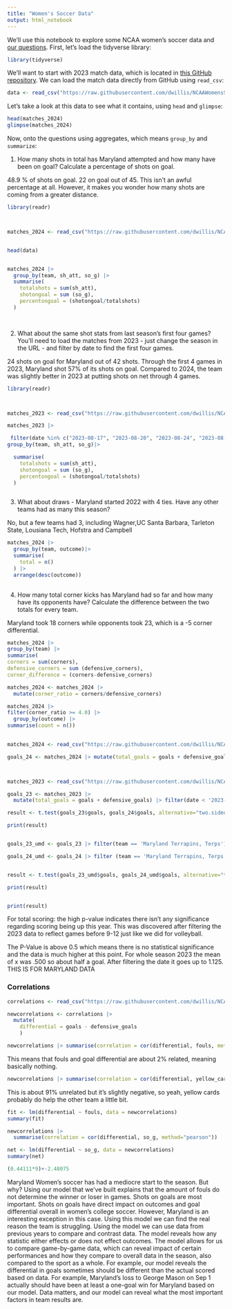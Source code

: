 ```yaml
---
title: "Women's Soccer Data"
output: html_notebook
---
```


We'll use this notebook to explore some NCAA women's soccer data and [our questions](https://docs.google.com/spreadsheets/d/1kTSrnl1URmcexIWLDMWqDnp3q-c2OS45uifnhjp10n4/edit#gid=0). First, let's load the tidyverse library:

```r
library(tidyverse)
```

We'll want to start with 2023 match data, which is located in [this GitHub repository](https://github.com/dwillis/NCAAWomensSoccerData). We can load the match data directly from GitHub using `read_csv`:

```r
data <- read_csv("https://raw.githubusercontent.com/dwillis/NCAAWomensSoccerData/main/data/ncaa_womens_soccer_matchstats_2024.csv")
```

Let's take a look at this data to see what it contains, using `head` and `glimpse`:

```r
head(matches_2024)
glimpse(matches_2024)
```

Now, onto the questions using aggregates, which means `group_by` and `summarize`:

1.  How many shots in total has Maryland attempted and how many have been on goal? Calculate a percentage of shots on goal.

48.9 % of shots on goal. 22 on goal out of 45. This isn't an awful percentage at all. However, it makes you wonder how many shots are coming from a greater distance.

```r
library(readr)



matches_2024 <- read_csv("https://raw.githubusercontent.com/dwillis/NCAAWomensSoccerData/main/data/ncaa_womens_soccer_matchstats_2024.csv")


head(data)


matches_2024 |>
  group_by(team, sh_att, so_g) |>
  summarise(
    totalshots = sum(sh_att),
    shotongoal = sum (so_g),
    percentongoal = (shotongoal/totalshots)
  )
  



```

2.  What about the same shot stats from last season's first four games? You'll need to load the matches from 2023 - just change the season in the URL - and filter by date to find the first four games.

24 shots on goal for Maryland out of 42 shots. Through the first 4 games in 2023, Maryland shot 57% of its shots on goal. Compared to 2024, the team was slightly better in 2023 at putting shots on net through 4 games.



```r
library(readr)



matches_2023 <- read_csv("https://raw.githubusercontent.com/dwillis/NCAAWomensSoccerData/main/data/ncaa_womens_soccer_matchstats_2023.csv")

matches_2023 |>

 filter(date %in% c("2023-08-17", "2023-08-20", "2023-08-24", "2023-08-27")) |>
group_by(team, sh_att, so_g)|>

  summarise(
    totalshots = sum(sh_att),
    shotongoal = sum (so_g),
    percentongoal = (shotongoal/totalshots)
  )



```

3.  What about draws - Maryland started 2022 with 4 ties. Have any other teams had as many this season?

No, but a few teams had 3, including Wagner,UC Santa Barbara, Tarleton State, Lousiana Tech, Hofstra and Campbell

```r
matches_2024 |>
  group_by(team, outcome)|>
  summarise(
    total = n()
  ) |>
  arrange(desc(outcome))
  
```

4.  How many total corner kicks has Maryland had so far and how many have its opponents have? Calculate the difference between the two totals for every team.

Maryland took 18 corners while opponents took 23, which is a -5 corner differential.

```r
matches_2024 |>
group_by(team) |>
summarise(
corners = sum(corners),
defensive_corners = sum (defensive_corners),
corner_difference = (corners-defensive_corners)


```


```r
matches_2024 <- matches_2024 |>
  mutate(corner_ratio = corners/defensive_corners)

matches_2024 |>
filter(corner_ratio >= 4.0) |>
  group_by(outcome) |>
summarise(count = n())
  

```


```r
matches_2024 <- read_csv("https://raw.githubusercontent.com/dwillis/NCAAWomensSoccerData/main/data/ncaa_womens_soccer_matchstats_2024.csv")

goals_24 <- matches_2024 |> mutate(total_goals = goals + defensive_goals)



matches_2023 <- read_csv("https://raw.githubusercontent.com/dwillis/NCAAWomensSoccerData/main/data/ncaa_womens_soccer_matchstats_2023.csv")

goals_23 <- matches_2023 |>
  mutate(total_goals = goals + defensive_goals) |> filter(date < '2023-09-12')

result <- t.test(goals_23$goals, goals_24$goals, alternative="two.sided", var.equal = TRUE)

print(result)


goals_23_umd <- goals_23 |> filter(team == 'Maryland Terrapins, Terps') |> mutate(season=2023) |> filter(date < '2023-09-12')

goals_24_umd <- goals_24 |> filter (team == 'Maryland Terrapins, Terps') |> mutate(season=2024)


result <- t.test(goals_23_umd$goals, goals_24_umd$goals, alternative="two.sided", var.equal = TRUE)

print(result)


print(result)

```
For total scoring: the high p-value indicates there isn't any significance regarding scoring being up this year. This was discovered after filtering the 2023 data to reflect games before 9-12 just like we did for volleyball.




The P-Value is above 0.5 which means there is no statistical significance and the data is much higher at this point. For whole season 2023 the mean of x was .500 so about half a goal. After filtering the date it goes up to 1.125. THIS IS FOR MARYLAND DATA


### Correlations

```r
correlations <- read_csv("https://raw.githubusercontent.com/dwillis/NCAAWomensSoccerData/main/data/ncaa_womens_soccer_matchstats_2024.csv")
```
```r
newcorrelations <- correlations |> 
  mutate(
    differential = goals - defensive_goals
    )


```


```r
newcorrelations |> summarise(correlation = cor(differential, fouls, method="pearson"))
```
This means that fouls and goal differential are about 2% related, meaning basically nothing.

```r
newcorrelations |> summarise(correlation = cor(differential, yellow_cards, method="pearson"))
```


This is about 91% unrelated but it's slightly negative, so yeah, yellow cards probably do help the other team a little bit.

```r
fit <- lm(differential ~ fouls, data = newcorrelations)
summary(fit)
```



```r
newcorrelations |> 
  summarise(correlation = cor(differential, so_g, method="pearson"))
```
```r
net <- lm(differential ~ so_g, data = newcorrelations)
summary(net)
```


```r
(0.44111*9)+-2.48075 
```

Maryland Women's soccer has had a mediocre start to the season. But why? Using our model that we've built explains that the amount of fouls do not determine the winner or loser in games. Shots on goals are most important. Shots on goals have direct impact on outcomes and goal differential overall in women's college soccer. However, Maryland is an interesting exception in this case. Using this model we can find the real reason the team is struggling. Using the model we can use data from previous years to compare and contrast data. The model reveals how any statistic either effects or does not effect outcomes. The model allows for us to compare game-by-game data, which can reveal impact of certain performances and how they compare to overall data in the season, also compared to the sport as a whole. For example, our model reveals the differential in goals sometimes should be different than the actual scored based on data. For example, Maryland's loss to George Mason on Sep 1 actually should have been at least a one-goal win for Maryland based on our model. Data matters, and our model can reveal what the most important factors in team results are.